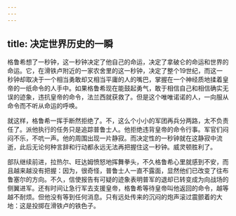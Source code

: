```yaml
---
---
---
```

title: 决定世界历史的一瞬
---




格鲁希想了一秒钟，这一秒钟决定了他自己的命运，决定了拿破仑的命运和世界的命运。它，在滑铁卢附近的一家农舍里的这一秒钟，决定了整个19世纪，而这一秒钟却取决于一个相当勇敢却又相当平庸的人的嘴巴，掌握在一个神经质地揉着皇帝的一纸命令的人手中。如果格鲁希现在能鼓起勇气，敢于相信自己和相信确实无误的迹象，违抗皇帝的命令，法兰西就获救了。但是这个唯唯诺诺的人，一向服从命令而不听从命运的呼唤。

就这样，格鲁希一挥手断然拒绝了。不，这么个小小的军团再兵分两路，太不负责任了。派他执行的任务只是追踪普鲁士人。他拒绝违背皇帝的命令行事。军官们闷闷不乐，不吭一声。他的周围出现一片静寂。而决定性的一秒钟就在这静寂中流逝，此后无论何种言辞和行动都永远无法再把握住这一秒钟。威灵顿胜利了。

部队继续前进，拉热尔、旺达姆愤怒地挥舞拳头，不久格鲁希心里就感到不安，而且越来越没有把握：因为，很奇怪，普鲁士人一直不露面，显然他们已改变了往布鲁塞尔的方向。不久，信使报告有可疑的迹象表明普军的退却已转变成为向战场的侧翼进军。还有时间让急行军去支援皇帝，格鲁希等待皇帝叫他返回的命令，越等越不耐烦。但他没有等到任何消息。只有远处传来的沉闷的炮声滚过震颤着的大地：这是投掷在滑铁卢的铁色子。